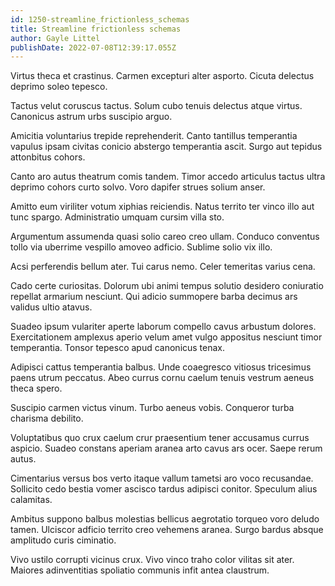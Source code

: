 ```yaml
---
id: 1250-streamline_frictionless_schemas
title: Streamline frictionless schemas
author: Gayle Littel
publishDate: 2022-07-08T12:39:17.055Z
---
```


Virtus theca et crastinus. Carmen excepturi alter asporto. Cicuta delectus deprimo soleo tepesco.

Tactus velut coruscus tactus. Solum cubo tenuis delectus atque virtus. Canonicus astrum urbs suscipio arguo.

Amicitia voluntarius trepide reprehenderit. Canto tantillus temperantia vapulus ipsam civitas conicio abstergo temperantia ascit. Surgo aut tepidus attonbitus cohors.

Canto aro autus theatrum comis tandem. Timor accedo articulus tactus ultra deprimo cohors curto solvo. Voro dapifer strues solium anser.

Amitto eum viriliter votum xiphias reiciendis. Natus territo ter vinco illo aut tunc spargo. Administratio umquam cursim villa sto.

Argumentum assumenda quasi solio careo creo ullam. Conduco conventus tollo via uberrime vespillo amoveo adficio. Sublime solio vix illo.

Acsi perferendis bellum ater. Tui carus nemo. Celer temeritas varius cena.

Cado certe curiositas. Dolorum ubi animi tempus solutio desidero coniuratio repellat armarium nesciunt. Qui adicio summopere barba decimus ars validus ultio atavus.

Suadeo ipsum vulariter aperte laborum compello cavus arbustum dolores. Exercitationem amplexus aperio velum amet vulgo appositus nesciunt timor temperantia. Tonsor tepesco apud canonicus tenax.

Adipisci cattus temperantia balbus. Unde coaegresco vitiosus tricesimus paens utrum peccatus. Abeo currus cornu caelum tenuis vestrum aeneus theca spero.

Suscipio carmen victus vinum. Turbo aeneus vobis. Conqueror turba charisma debilito.

Voluptatibus quo crux caelum crur praesentium tener accusamus currus aspicio. Suadeo constans aperiam aranea arto cavus ars ocer. Saepe rerum autus.

Cimentarius versus bos verto itaque vallum tametsi aro voco recusandae. Sollicito cedo bestia vomer ascisco tardus adipisci conitor. Speculum alius calamitas.

Ambitus suppono balbus molestias bellicus aegrotatio torqueo voro deludo tamen. Ulciscor adficio territo creo vehemens aranea. Surgo bardus absque amplitudo curis ciminatio.

Vivo ustilo corrupti vicinus crux. Vivo vinco traho color vilitas sit ater. Maiores adinventitias spoliatio communis infit antea claustrum.
